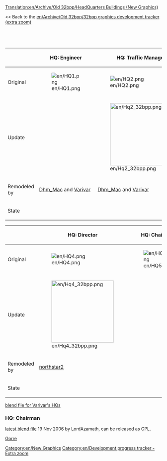 [[Translation:en/Archive/Old 32bpp/HeadQuarters Buildings (New Graphics)]]


<< Back to the [[en/Archive/Old 32bpp/32bpp graphics development tracker (extra zoom)]]

<div><div style="display: table-cell; width:100%">{{en/Progress bar 32bpp tracker|headquarter}}</div><div style="display: table-cell">&nbsp;</div></div>


{{en/Tracker sprite key}}


{| border=1 style="background:#e7ebff;"
!
!HQ: Engineer
!HQ: Traffic Manager
!HQ: Transport Coordinator
|-
!Original
|[[File:en/HQ1.png]]
|[[File:en/HQ2.png]]
|[[File:en/HQ3.png]]
|-
!Update
|
|[[File:en/Hq2 32bpp.png|200px]]
|[[File:en/Hq3 32bpp.png|200px]]
|-
!Remodeled by
|[[en/Dhm Mac|Dhm_Mac]] and [[en/Varivar|Varivar]]
|[[en/Dhm Mac|Dhm_Mac]] and [[en/Varivar|Varivar]]
|[[en/Dhm Mac|Dhm_Mac]] and [[en/Varivar|Varivar]]
|-
!State
{{en/Done}}
{{en/Done}}
{{en/Done}}
|}

{| border=1 style="background:#e7ebff;"
!
!HQ: Director
!HQ: Chairman
!Statue
|-
!Original
|[[File:en/HQ4.png]]
|[[File:en/HQ5.png]]
|[[File:en/Company Statue.png]]
|-
!Update
|[[File:en/Hq4 32bpp.png|200px]]
|
|[[File:en/Statue2.png|200px]]
|-
!Remodeled by
|[[en/Northstar2|northstar2]]
|
|[[en/Dhm Mac|Dhm_Mac]]
|-
!State
{{en/Done}}
{{en/Unclaimed}}
{{en/Done}}
|}

[http://www.tt-forums.net/viewtopic.php?p=732303#p732303 blend file for Varivar's HQs]
===HQ: Chairman===
[http://www.tt-forums.net/viewtopic.php?p=670788#p670788 latest blend file] 19 Nov 2006 by  LordAzamath, can be released as GPL.

[[en/Gorre|Gorre]]


{{en/Navbox Graphics Development}}

[[Category:en/New Graphics]][[Category:en/Development progress tracker - Extra zoom]]